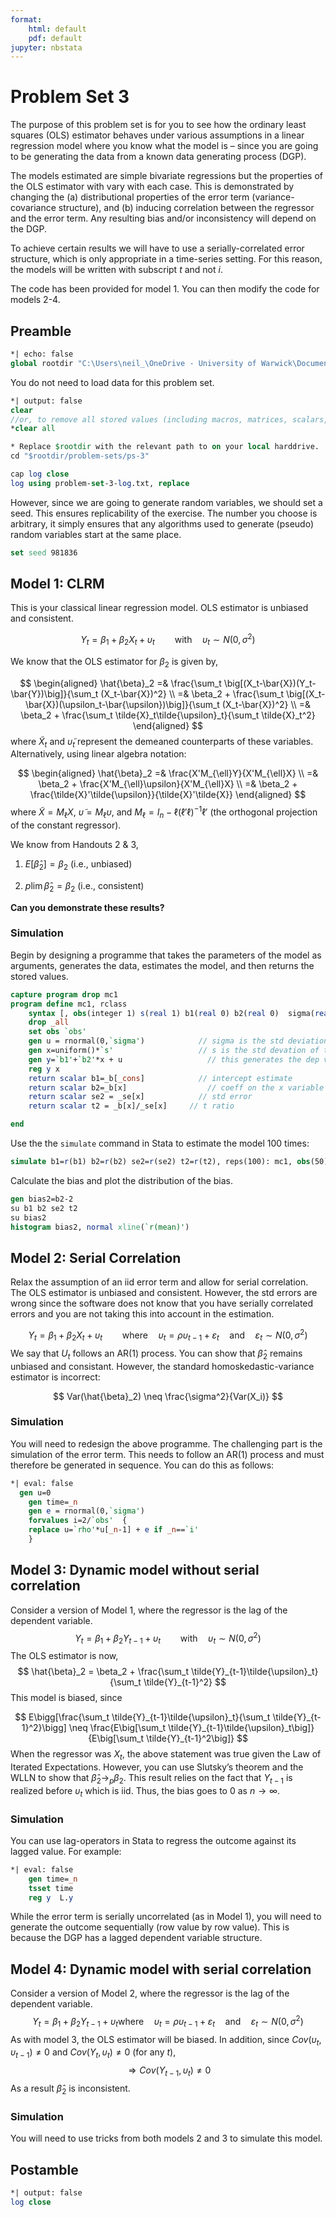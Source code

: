```yaml
---
format:
    html: default
    pdf: default
jupyter: nbstata  
---
```


# Problem Set 3

The purpose of this problem set is for you to see how the ordinary least squares (OLS) estimator behaves under various assumptions in a linear regression model where you know what the model is – since you are going to be generating the data from a known data generating process (DGP).

The models estimated are simple bivariate regressions but the properties of the OLS estimator with vary with each case. This is demonstrated by changing the (a) distributional properties of the error term (variance-covariance structure), and (b) inducing correlation between the regressor and the error term. Any resulting bias and/or inconsistency will depend on the DGP.

To achieve certain results we will have to use a serially-correlated error structure, which is only appropriate in a time-series setting. For this reason, the models will be written with subscript $t$ and not $i$. 

The code has been provided for model 1. You can then modify the code for models 2-4. 

## Preamble

```stata
*| echo: false
global rootdir "C:\Users\neil_\OneDrive - University of Warwick\Documents\EC910\website\warwick-ec910"
```

You do not need to load data for this problem set.
```stata
*| output: false
clear 
//or, to remove all stored values (including macros, matrices, scalars, etc.) 
*clear all

* Replace $rootdir with the relevant path to on your local harddrive.
cd "$rootdir/problem-sets/ps-3"

cap log close
log using problem-set-3-log.txt, replace
```
However, since we are going to generate random variables, we should set a seed. This ensures replicability of the exercise. The number you choose is arbitrary, it simply ensures that any algorithms used to generate (pseudo) random variables start at the same place. 

```stata
set seed 981836
```

## Model 1: CLRM

This is your classical linear regression model. OLS estimator is unbiased and consistent.

$$
Y_t = \beta_1 + \beta_2X_t + \upsilon_t \qquad \text{with}\quad \upsilon_t\sim N(0,\sigma^2)
$$

We know that the OLS estimator for $\beta_2$ is given by,

$$
\begin{aligned}
  \hat{\beta}_2 =& \frac{\sum_t \big[(X_t-\bar{X})(Y_t-\bar{Y})\big]}{\sum_t (X_t-\bar{X})^2} \\
  =& \beta_2 + \frac{\sum_t \big[(X_t-\bar{X})(\upsilon_t-\bar{\upsilon})\big]}{\sum_t (X_t-\bar{X})^2} \\
  =& \beta_2 + \frac{\sum_t \tilde{X}_t\tilde{\upsilon}_t}{\sum_t \tilde{X}_t^2}
\end{aligned}  
$$
where $\tilde{X}_t$ and $\tilde{\upsilon}_t$ represent the demeaned counterparts of these variables. Alternatively, using linear algebra notation:

$$
\begin{aligned}
  \hat{\beta}_2 =& \frac{X'M_{\ell}Y}{X'M_{\ell}X} \\
  =& \beta_2 + \frac{X'M_{\ell}\upsilon}{X'M_{\ell}X} \\
  =& \beta_2 + \frac{\tilde{X}'\tilde{\upsilon}}{\tilde{X}'\tilde{X}}
\end{aligned}  
$$
where $\tilde{X} = M_{\ell}X$, $\tilde{\upsilon}= M_{\ell}\upsilon$, and $M_{\ell} = I_n-\ell(\ell'\ell)^{-1}\ell'$ (the orthogonal projection of the constant regressor).

We know from Handouts 2 & 3, 

1.    $E[\hat{\beta}_2] = \beta_2$ (i.e., unbiased)

2.    $p \lim \hat{\beta}_2 = \beta_2$ (i.e., consistent)

**Can you demonstrate these results?** 

### Simulation

Begin by designing a programme that takes the parameters of the model as arguments, generates the data, estimates the model, and then returns the stored values. 

```stata
capture program drop mc1
program define mc1, rclass
	syntax [, obs(integer 1) s(real 1) b1(real 0) b2(real 0)  sigma(real 1)]
	drop _all
	set obs `obs'
	gen u = rnormal(0,`sigma')	          // sigma is the std deviation of the error distribution
	gen x=uniform()*`s'                   // s is the std devation of the x distribution
	gen y=`b1'+`b2'*x + u	                // this generates the dep variable y
	reg y x
	return scalar b1=_b[_cons]            // intercept estimate
	return scalar b2=_b[x]		            // coeff on the x variable
	return scalar se2 = _se[x]            // std error
    return scalar t2 = _b[x]/_se[x]     // t ratio

end
```

Use the the `simulate` command in Stata to estimate the model 100 times:

```stata
simulate b1=r(b1) b2=r(b2) se2=r(se2) t2=r(t2), reps(100): mc1, obs(50) s(6) b1(4) b2(2) sigma(3)
```

Calculate the bias and plot the distribution of the bias. 

```stata
gen bias2=b2-2
su b1 b2 se2 t2
su bias2
histogram bias2, normal xline(`r(mean)')
```

## Model 2: Serial Correlation

Relax the assumption of an iid error term and allow for serial correlation. The OLS estimator is unbiased and consistent. However, the std errors are wrong since the software does not know that you have serially correlated errors and you are not taking this into account in the estimation.

$$
Y_t = \beta_1 + \beta_2X_t + \upsilon_t \qquad \text{where}\quad \upsilon_t = \rho \upsilon_{t-1}+\varepsilon_t \quad\text{and}\quad \varepsilon_t\sim N(0,\sigma^2)
$$
We say that $U_t$ follows an AR(1) process. You can show that $\hat{\beta}_2$ remains unbiased and consistant. However, the standard homoskedastic-variance estimator is incorrect:

$$
Var(\hat{\beta}_2) \neq \frac{\sigma^2}{Var(X_i)}
$$

### Simulation

You will need to redesign the above programme. The challenging part is the simulation of the error term. This needs to follow an AR(1) process and must therefore be generated in sequence. You can do this as follows:

```stata
*| eval: false
  gen u=0 
	gen time=_n
	gen e = rnormal(0,`sigma')	
	forvalues i=2/`obs'  {
	replace u=`rho'*u[_n-1] + e if _n==`i'
	}
```


## Model 3: Dynamic model without serial correlation

Consider a version of Model 1, where the regressor is the lag of the dependent variable. 
$$
Y_t = \beta_1 + \beta_2Y_{t-1} + \upsilon_t \qquad \text{with}\quad \upsilon_t\sim N(0,\sigma^2)
$$
The OLS estimator is now, 
$$
  \hat{\beta}_2 = \beta_2 + \frac{\sum_t \tilde{Y}_{t-1}\tilde{\upsilon}_t}{\sum_t \tilde{Y}_{t-1}^2}
$$
This model is biased, since

$$
E\bigg[\frac{\sum_t \tilde{Y}_{t-1}\tilde{\upsilon}_t}{\sum_t \tilde{Y}_{t-1}^2}\bigg] \neq \frac{E\big[\sum_t \tilde{Y}_{t-1}\tilde{\upsilon}_t\big]}{E\big[\sum_t \tilde{Y}_{t-1}^2\big]}
$$
When the regressor was $X_t$, the above statement was true given the Law of Iterated Expectations. However, you can use Slutsky's theorem and the WLLN to show that $\hat{\beta}_2\rightarrow_p \beta_2$. This result relies on the fact that $Y_{t-1}$ is realized before $\upsilon_t$ which is iid. Thus, the bias goes to 0 as $n\rightarrow \infty$. 

### Simulation

You can use lag-operators in Stata to regress the outcome against its lagged value. For example:

```stata
*| eval: false
	gen time=_n
	tsset time
	reg y  L.y
```

While the error term is serially uncorrelated (as in Model 1), you will need to generate the outcome sequentially (row value by row value). This is because the DGP has a lagged dependent variable structure. 

## Model 4: Dynamic model with serial correlation
Consider a version of Model 2, where the regressor is the lag of the dependent variable. 
$$
Y_t = \beta_1 + \beta_2Y_{t-1} + \upsilon_t \text{where}\quad \upsilon_t = \rho \upsilon_{t-1}+\varepsilon_t \quad\text{and}\quad \varepsilon_t\sim N(0,\sigma^2)
$$
As with model 3, the OLS estimator will be biased. In addition, since $Cov(\upsilon_t,\upsilon_{t-1})\neq0$ and $Cov(Y_t,\upsilon_{t})\neq 0$ (for any $t$), 
$$
\Rightarrow Cov(Y_{t-1},\upsilon_{t})\neq 0
$$
As a result $\hat{\beta}_2$ is inconsistent. 

### Simulation

You will need to use tricks from both models 2 and 3 to simulate this model. 

## Postamble

```stata
*| output: false
log close
```

